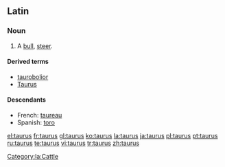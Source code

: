 {{see|Taurus}}

==Latin==
===Noun===
{{la-noun|taurus|tauri|tauri|m|second}}

# A [[bull]], [[steer]].

====Derived terms====
*[[taurobolior]]
*[[Taurus]]

====Descendants====
*French: [[taureau]]
*Spanish: [[toro]]

[[Category:la:Cattle]]

[[el:taurus]]
[[fr:taurus]]
[[gl:taurus]]
[[ko:taurus]]
[[la:taurus]]
[[ja:taurus]]
[[pl:taurus]]
[[pt:taurus]]
[[ru:taurus]]
[[te:taurus]]
[[vi:taurus]]
[[tr:taurus]]
[[zh:taurus]]